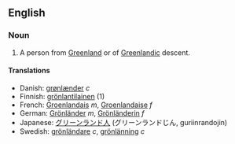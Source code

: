 ==English==
===Noun===
#A person from [[Greenland]] or of [[Greenlandic]] descent.

====Translations====
*Danish: [[grønlænder]] ''c''
*Finnish: [[grönlantilainen]] (1)
*French: [[Groenlandais]] ''m'', [[Groenlandaise]] ''f''
*German: [[Grönländer]] ''m'', [[Grönländerin]] ''f''
*Japanese: [[グリーンランド人]] (グリーンランドじん, guriinrandojin)
*Swedish: [[grönländare]] ''c'', [[grönlänning]] ''c''